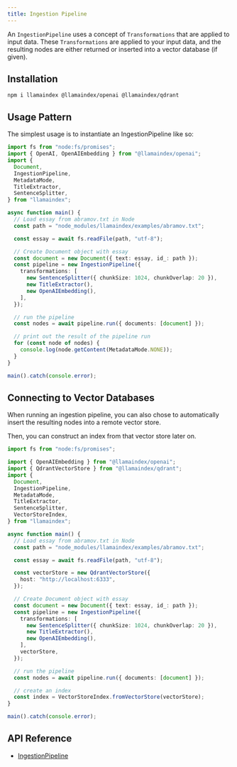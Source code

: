 ```yaml
---
title: Ingestion Pipeline
---
```


An `IngestionPipeline` uses a concept of `Transformations` that are applied to input data.
These `Transformations` are applied to your input data, and the resulting nodes are either returned or inserted into a vector database (if given).

## Installation

```package-install
npm i llamaindex @llamaindex/openai @llamaindex/qdrant
```

## Usage Pattern

The simplest usage is to instantiate an IngestionPipeline like so:

```ts
import fs from "node:fs/promises";
import { OpenAI, OpenAIEmbedding } from "@llamaindex/openai";
import {
  Document,
  IngestionPipeline,
  MetadataMode,
  TitleExtractor,
  SentenceSplitter,
} from "llamaindex";

async function main() {
  // Load essay from abramov.txt in Node
  const path = "node_modules/llamaindex/examples/abramov.txt";

  const essay = await fs.readFile(path, "utf-8");

  // Create Document object with essay
  const document = new Document({ text: essay, id_: path });
  const pipeline = new IngestionPipeline({
    transformations: [
      new SentenceSplitter({ chunkSize: 1024, chunkOverlap: 20 }),
      new TitleExtractor(),
      new OpenAIEmbedding(),
    ],
  });

  // run the pipeline
  const nodes = await pipeline.run({ documents: [document] });

  // print out the result of the pipeline run
  for (const node of nodes) {
    console.log(node.getContent(MetadataMode.NONE));
  }
}

main().catch(console.error);
```

## Connecting to Vector Databases

When running an ingestion pipeline, you can also chose to automatically insert the resulting nodes into a remote vector store.

Then, you can construct an index from that vector store later on.

```ts
import fs from "node:fs/promises";

import { OpenAIEmbedding } from "@llamaindex/openai";
import { QdrantVectorStore } from "@llamaindex/qdrant";
import {
  Document,
  IngestionPipeline,
  MetadataMode,
  TitleExtractor,
  SentenceSplitter,
  VectorStoreIndex,
} from "llamaindex";

async function main() {
  // Load essay from abramov.txt in Node
  const path = "node_modules/llamaindex/examples/abramov.txt";

  const essay = await fs.readFile(path, "utf-8");

  const vectorStore = new QdrantVectorStore({
    host: "http://localhost:6333",
  });

  // Create Document object with essay
  const document = new Document({ text: essay, id_: path });
  const pipeline = new IngestionPipeline({
    transformations: [
      new SentenceSplitter({ chunkSize: 1024, chunkOverlap: 20 }),
      new TitleExtractor(),
      new OpenAIEmbedding(),
    ],
    vectorStore,
  });

  // run the pipeline
  const nodes = await pipeline.run({ documents: [document] });

  // create an index
  const index = VectorStoreIndex.fromVectorStore(vectorStore);
}

main().catch(console.error);
```

## API Reference

- [IngestionPipeline](/docs/api/classes/IngestionPipeline)
